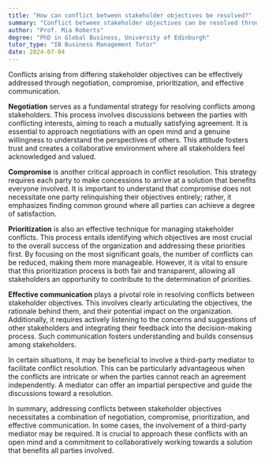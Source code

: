 ```yaml
---
title: "How can conflict between stakeholder objectives be resolved?"
summary: "Conflict between stakeholder objectives can be resolved through negotiation, compromise, prioritisation, and effective communication."
author: "Prof. Mia Roberts"
degree: "PhD in Global Business, University of Edinburgh"
tutor_type: "IB Business Management Tutor"
date: 2024-07-04
---
```


Conflicts arising from differing stakeholder objectives can be effectively addressed through negotiation, compromise, prioritization, and effective communication.

**Negotiation** serves as a fundamental strategy for resolving conflicts among stakeholders. This process involves discussions between the parties with conflicting interests, aiming to reach a mutually satisfying agreement. It is essential to approach negotiations with an open mind and a genuine willingness to understand the perspectives of others. This attitude fosters trust and creates a collaborative environment where all stakeholders feel acknowledged and valued.

**Compromise** is another critical approach in conflict resolution. This strategy requires each party to make concessions to arrive at a solution that benefits everyone involved. It is important to understand that compromise does not necessitate one party relinquishing their objectives entirely; rather, it emphasizes finding common ground where all parties can achieve a degree of satisfaction.

**Prioritization** is also an effective technique for managing stakeholder conflicts. This process entails identifying which objectives are most crucial to the overall success of the organization and addressing these priorities first. By focusing on the most significant goals, the number of conflicts can be reduced, making them more manageable. However, it is vital to ensure that this prioritization process is both fair and transparent, allowing all stakeholders an opportunity to contribute to the determination of priorities.

**Effective communication** plays a pivotal role in resolving conflicts between stakeholder objectives. This involves clearly articulating the objectives, the rationale behind them, and their potential impact on the organization. Additionally, it requires actively listening to the concerns and suggestions of other stakeholders and integrating their feedback into the decision-making process. Such communication fosters understanding and builds consensus among stakeholders.

In certain situations, it may be beneficial to involve a third-party mediator to facilitate conflict resolution. This can be particularly advantageous when the conflicts are intricate or when the parties cannot reach an agreement independently. A mediator can offer an impartial perspective and guide the discussions toward a resolution.

In summary, addressing conflicts between stakeholder objectives necessitates a combination of negotiation, compromise, prioritization, and effective communication. In some cases, the involvement of a third-party mediator may be required. It is crucial to approach these conflicts with an open mind and a commitment to collaboratively working towards a solution that benefits all parties involved.
    